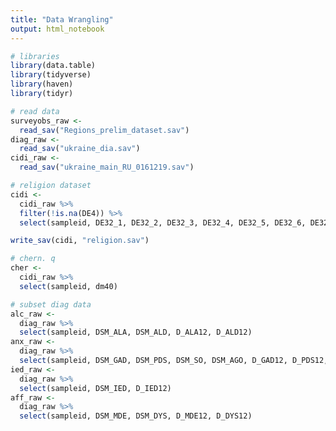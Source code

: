 ```yaml
---
title: "Data Wrangling"
output: html_notebook
---
```


```r
# libraries
library(data.table)
library(tidyverse)
library(haven)
library(tidyr)
```

```r
# read data
surveyobs_raw <-
  read_sav("Regions_prelim_dataset.sav")
diag_raw <-
  read_sav("ukraine_dia.sav")
cidi_raw <-
  read_sav("ukraine_main_RU_0161219.sav")
```

```r
# religion dataset
cidi <-
  cidi_raw %>%
  filter(!is.na(DE4)) %>%
  select(sampleid, DE32_1, DE32_2, DE32_3, DE32_4, DE32_5, DE32_6, DE32_7, DE32_8, DE32_9, DE32_98, DE32_99)

write_sav(cidi, "religion.sav")
```

```r
# chern. q
cher <-
  cidi_raw %>%
  select(sampleid, dm40)
```

```r
# subset diag data
alc_raw <-
  diag_raw %>%
  select(sampleid, DSM_ALA, DSM_ALD, D_ALA12, D_ALD12)
anx_raw <-
  diag_raw %>%
  select(sampleid, DSM_GAD, DSM_PDS, DSM_SO, DSM_AGO, D_GAD12, D_PDS12, D_SO12, D_AGO12)
ied_raw <-
  diag_raw %>%
  select(sampleid, DSM_IED, D_IED12)
aff_raw <-
  diag_raw %>%
  select(sampleid, DSM_MDE, DSM_DYS, D_MDE12, D_DYS12)
```


